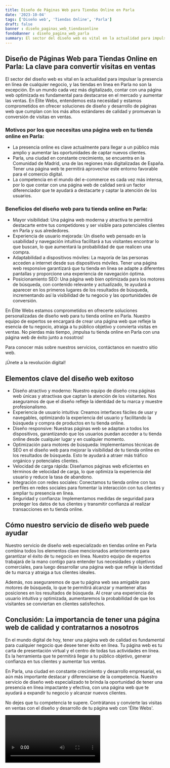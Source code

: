 ```yaml
---
title: Diseño de Páginas Web para Tiendas Online en Parla
date: '2023-10-04'
tags: ['Diseño web', 'Tiendas Online', 'Parla']
draft: false
banner : diseño_paginas_web_tiendasonline
fondoBanner : diseño_pagina_web_parla
summary: El sector del diseño web es vital en la actualidad para impulsar la presencia en línea de cualquier negocio, y las tiendas en línea en Parla no son la excepción. En un mundo cada vez más digitalizado, contar con una página web optimizada es fundamental para destacarse en el mercado y aumentar las ventas. En Élite Webs, entendemos esta necesidad y estamos comprometidos en ofrecer soluciones de diseño y desarrollo de páginas web que cumplan con los más altos estándares de calidad y promuevan la conversión de visitas en ventas.
---
```


## **Diseño de Páginas Web para Tiendas Online en Parla: La clave para convertir visitas en ventas**

El sector del diseño web es vital en la actualidad para impulsar la presencia en línea de cualquier negocio, y las tiendas en línea en Parla no son la excepción. En un mundo cada vez más digitalizado, contar con una página web optimizada es fundamental para destacarse en el mercado y aumentar las ventas. En Élite Webs, entendemos esta necesidad y estamos comprometidos en ofrecer soluciones de diseño y desarrollo de páginas web que cumplan con los más altos estándares de calidad y promuevan la conversión de visitas en ventas.

### **Motivos por los que necesitas una página web en tu tienda online en Parla:**

- La presencia online es clave actualmente para llegar a un público más amplio y aumentar las oportunidades de captar nuevos clientes.
- Parla, una ciudad en constante crecimiento, se encuentra en la Comunidad de Madrid, una de las regiones más digitalizadas de España. Tener una página web te permitirá aprovechar este entorno favorable para el comercio digital.
- La competencia en el mundo del e-commerce es cada vez más intensa, por lo que contar con una página web de calidad será un factor diferenciador que te ayudará a destacarte y captar la atención de los usuarios.

### **Beneficios del diseño web para tu tienda online en Parla:**

- Mayor visibilidad: Una página web moderna y atractiva te permitirá destacarte entre tus competidores y ser visible para potenciales clientes en Parla y sus alrededores.
- Experiencia de usuario mejorada: Un diseño web pensado en la usabilidad y navegación intuitiva facilitará a tus visitantes encontrar lo que buscan, lo que aumentará la probabilidad de que realicen una compra.
- Adaptabilidad a dispositivos móviles: La mayoría de las personas acceden a internet desde sus dispositivos móviles. Tener una página web responsive garantizará que tu tienda en línea se adapte a diferentes pantallas y proporcione una experiencia de navegación óptima.
- Posicionamiento SEO: Una página web bien optimizada para los motores de búsqueda, con contenido relevante y actualizado, te ayudará a aparecer en los primeros lugares de los resultados de búsqueda, incrementando así la visibilidad de tu negocio y las oportunidades de conversión.

En Élite Webs estamos comprometidos en ofrecerte soluciones personalizadas de diseño web para tu tienda online en Parla. Nuestro equipo de expertos se encargará de crear una página web que refleje la esencia de tu negocio, atraiga a tu público objetivo y convierta visitas en ventas. No pierdas más tiempo, ¡impulsa tu tienda online en Parla con una página web de éxito junto a nosotros!

Para conocer más sobre nuestros servicios, contáctanos en nuestro sitio web.

¡Únete a la revolución digital!

<GifSeo />

<Cta />

## Elementos clave del diseño web exitoso

- Diseño atractivo y moderno: Nuestro equipo de diseño crea páginas web únicas y atractivas que captan la atención de los visitantes. Nos aseguramos de que el diseño refleje la identidad de tu marca y muestre profesionalismo.
- Experiencia de usuario intuitiva: Creamos interfaces fáciles de usar y navegables, optimizando la experiencia del usuario y facilitando la búsqueda y compra de productos en tu tienda online.
- Diseño responsive: Nuestras páginas web se adaptan a todos los dispositivos, garantizando que los usuarios puedan acceder a tu tienda online desde cualquier lugar y en cualquier momento.
- Optimización para motores de búsqueda: Implementamos técnicas de SEO en el diseño web para mejorar la visibilidad de tu tienda online en los resultados de búsqueda. Esto te ayudará a atraer más tráfico orgánico y potenciales clientes.
- Velocidad de carga rápida: Diseñamos páginas web eficientes en términos de velocidad de carga, lo que optimiza la experiencia del usuario y reduce la tasa de abandono.
- Integración con redes sociales: Conectamos tu tienda online con tus perfiles en redes sociales para fomentar la interacción con tus clientes y ampliar tu presencia en línea.
- Seguridad y confianza: Implementamos medidas de seguridad para proteger los datos de tus clientes y transmitir confianza al realizar transacciones en tu tienda online.

## Cómo nuestro servicio de diseño web puede ayudar

Nuestro servicio de diseño web especializado en tiendas online en Parla combina todos los elementos clave mencionados anteriormente para garantizar el éxito de tu negocio en línea. Nuestro equipo de expertos trabajará de la mano contigo para entender tus necesidades y objetivos comerciales, para luego desarrollar una página web que refleje la identidad de tu marca y atraiga a tus clientes ideales.

Además, nos aseguraremos de que tu página web sea amigable para motores de búsqueda, lo que te permitirá alcanzar y mantener altas posiciones en los resultados de búsqueda. Al crear una experiencia de usuario intuitiva y optimizada, aumentaremos la probabilidad de que los visitantes se conviertan en clientes satisfechos.

## Conclusión: La importancia de tener una página web de calidad y contratarnos a nosotros

En el mundo digital de hoy, tener una página web de calidad es fundamental para cualquier negocio que desee tener éxito en línea. Tu página web es tu carta de presentación virtual y el centro de todas tus actividades en línea. Es la herramienta que te permitirá llegar a tu público objetivo, generar confianza en tus clientes y aumentar tus ventas.

En Parla, una ciudad en constante crecimiento y desarrollo empresarial, es aún más importante destacar y diferenciarse de la competencia. Nuestro servicio de diseño web especializado te brinda la oportunidad de tener una presencia en línea impactante y efectiva, con una página web que te ayudará a expandir tu negocio y alcanzar nuevos clientes.

No dejes que tu competencia te supere. Contrátanos y convierte las visitas en ventas con el diseño y desarrollo de tu página web con 'Élite Webs'.

<Video />

<CtaBot job='Tiendas Online' city='Parla'/>

<Gmaps query='Parla+españa+maps' />
